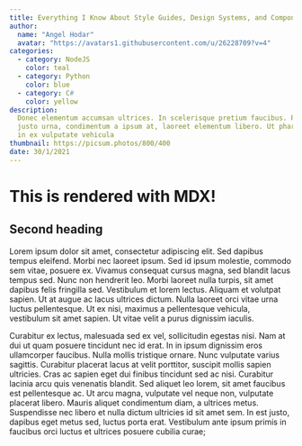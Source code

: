 ```yaml
---
title: Everything I Know About Style Guides, Design Systems, and Component Libraries
author:
  name: "Angel Hodar"
  avatar: "https://avatars1.githubusercontent.com/u/26228709?v=4"
categories:
  - category: NodeJS
    color: teal
  - category: Python
    color: blue
  - category: C#
    color: yellow
description:
  Donec elementum accumsan ultrices. In scelerisque pretium faucibus. Phasellus
  justo urna, condimentum a ipsum at, laoreet elementum libero. Ut pharetra lacus
  in ex vulputate vehicula
thumbnail: https://picsum.photos/800/400
date: 30/1/2021
---
```


# This is rendered with MDX!

## Second heading

Lorem ipsum dolor sit amet, consectetur adipiscing elit. Sed dapibus tempus eleifend. Morbi nec laoreet ipsum. Sed id ipsum molestie, commodo sem vitae, posuere ex. Vivamus consequat cursus magna, sed blandit lacus tempus sed. Nunc non hendrerit leo. Morbi laoreet nulla turpis, sit amet dapibus felis fringilla sed. Vestibulum et lorem lectus. Aliquam et volutpat sapien. Ut at augue ac lacus ultrices dictum. Nulla laoreet orci vitae urna luctus pellentesque. Ut ex nisi, maximus a pellentesque vehicula, vestibulum sit amet sapien. Ut vitae velit a purus dignissim iaculis.

Curabitur ex lectus, malesuada sed ex vel, sollicitudin egestas nisi. Nam at dui ut quam posuere tincidunt nec id erat. In in ipsum dignissim eros ullamcorper faucibus. Nulla mollis tristique ornare. Nunc vulputate varius sagittis. Curabitur placerat lacus at velit porttitor, suscipit mollis sapien ultricies. Cras ac sapien eget dui finibus tincidunt sed ac nisi. Curabitur lacinia arcu quis venenatis blandit. Sed aliquet leo lorem, sit amet faucibus est pellentesque ac. Ut arcu magna, vulputate vel neque non, vulputate placerat libero. Mauris aliquet condimentum diam, a ultrices metus. Suspendisse nec libero et nulla dictum ultricies id sit amet sem. In est justo, dapibus eget metus sed, luctus porta erat. Vestibulum ante ipsum primis in faucibus orci luctus et ultrices posuere cubilia curae;
